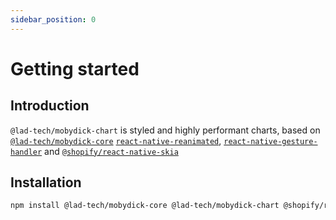 ```yaml
---
sidebar_position: 0
---
```


# Getting started

## Introduction

`@lad-tech/mobydick-chart` is styled and highly performant charts, based on [`@lad-tech/mobydick-core`](../core/Introduction) [`react-native-reanimated`](https://docs.swmansion.com/react-native-reanimated/), [`react-native-gesture-handler`](https://docs.swmansion.com/react-native-gesture-handler/) and [`@shopify/react-native-skia`](https://shopify.github.io/react-native-skia/)

## Installation

```bash
npm install @lad-tech/mobydick-core @lad-tech/mobydick-chart @shopify/react-native-skia react-native-reanimated react-native-gesture-handler
```
